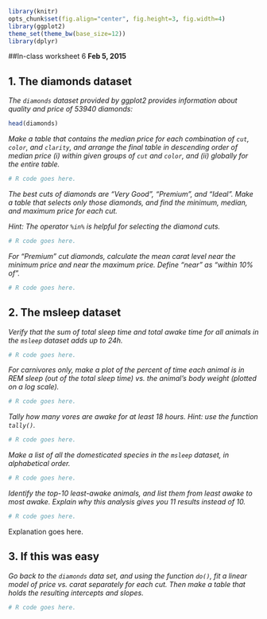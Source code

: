 ```r
library(knitr)
opts_chunk$set(fig.align="center", fig.height=3, fig.width=4)
library(ggplot2)
theme_set(theme_bw(base_size=12))
library(dplyr)
```
##In-class worksheet 6
**Feb 5, 2015**

## 1. The diamonds dataset

*The `diamonds` dataset provided by ggplot2 provides information about quality and price of 53940 diamonds:*
```r
head(diamonds)
```

*Make a table that contains the median price for each combination of `cut`, `color`, and `clarity`, and arrange the final table in descending order of median price (i) within given groups of `cut` and `color`, and (ii) globally for the entire table. *
```r
# R code goes here.
```

*The best cuts of diamonds are "Very Good", "Premium", and "Ideal". Make a table that selects only those diamonds, and find the minimum, median, and maximum price for each cut.*

*Hint: The operator `%in%` is helpful for selecting the diamond cuts.*
```r
# R code goes here.
```

*For "Premium" cut diamonds, calculate the mean carat level near the minimum price and near the maximum price. Define "near" as "within 10% of".*
```r
# R code goes here.
```


## 2. The msleep dataset
*Verify that the sum of total sleep time and total awake time for all animals in the `msleep` dataset adds up to 24h.*
```r
# R code goes here.
```

*For carnivores only, make a plot of the percent of time each animal is in REM sleep (out of the total sleep time) vs. the animal's body weight (plotted on a log scale).*
```r
# R code goes here.
```

*Tally how many vores are awake for at least 18 hours. Hint: use the function `tally()`.*
```r
# R code goes here.
```

*Make a list of all the domesticated species in the `msleep` dataset, in alphabetical order.*
```r
# R code goes here.
```

*Identify the top-10 least-awake animals, and list them from least awake to most awake. Explain why this analysis gives you 11 results instead of 10.*
```r
# R code goes here.
```
Explanation goes here.

## 3. If this was easy

*Go back to the `diamonds` data set, and using the function `do()`, fit a linear model of price vs. carat separately for each cut. Then make a table that holds the resulting intercepts and slopes.*
```r
# R code goes here.
```
